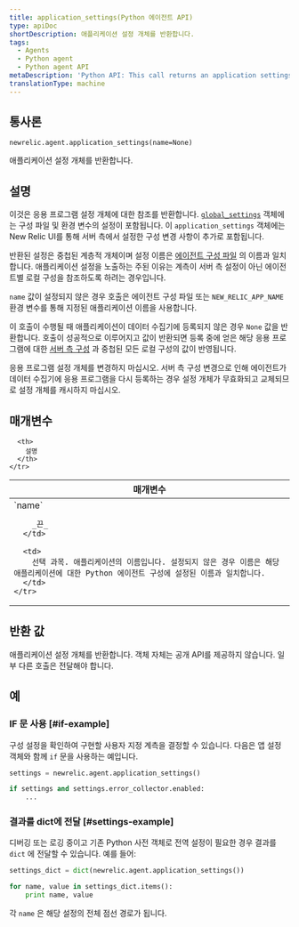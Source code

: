 ```yaml
---
title: application_settings(Python 에이전트 API)
type: apiDoc
shortDescription: 애플리케이션 설정 개체를 반환합니다.
tags:
  - Agents
  - Python agent
  - Python agent API
metaDescription: 'Python API: This call returns an application settings object.'
translationType: machine
---
```


## 통사론

```
newrelic.agent.application_settings(name=None)
```

애플리케이션 설정 개체를 반환합니다.

## 설명

이것은 응용 프로그램 설정 개체에 대한 참조를 반환합니다. [`global_settings`](/docs/agents/python-agent/python-agent-api/global_settings) 객체에는 구성 파일 및 환경 변수의 설정이 포함됩니다. 이 `application_settings` 객체에는 New Relic UI를 통해 서버 측에서 설정한 구성 변경 사항이 추가로 포함됩니다.

반환된 설정은 중첩된 계층적 개체이며 설정 이름은 [에이전트 구성 파일](/docs/agents/python-agent/installation-and-configuration/python-agent-configuration) 의 이름과 일치합니다. 애플리케이션 설정을 노출하는 주된 이유는 계측이 서버 측 설정이 아닌 에이전트별 로컬 구성을 참조하도록 하려는 경우입니다.

`name` 값이 설정되지 않은 경우 호출은 에이전트 구성 파일 또는 `NEW_RELIC_APP_NAME` 환경 변수를 통해 지정된 애플리케이션 이름을 사용합니다.

이 호출이 수행될 때 애플리케이션이 데이터 수집기에 등록되지 않은 경우 `None` 값을 반환합니다. 호출이 성공적으로 이루어지고 값이 반환되면 등록 중에 얻은 해당 응용 프로그램에 대한 [서버 측 구성](/docs/agents/manage-apm-agents/configuration/configure-agent#ssc) 과 중첩된 모든 로컬 구성의 값이 반영됩니다.

<Callout variant="important">
  응용 프로그램 설정 개체를 변경하지 마십시오. 서버 측 구성 변경으로 인해 에이전트가 데이터 수집기에 응용 프로그램을 다시 등록하는 경우 설정 개체가 무효화되고 교체되므로 설정 개체를 캐시하지 마십시오.
</Callout>

## 매개변수

<table>
  <thead>
    <tr>
      <th width="25%">
        매개변수
      </th>

      <th>
        설명
      </th>
    </tr>
  </thead>

  <tbody>
    <tr>
      <td>
        `name`

        _끈_
      </td>

      <td>
        선택 과목. 애플리케이션의 이름입니다. 설정되지 않은 경우 이름은 해당 애플리케이션에 대한 Python 에이전트 구성에 설정된 이름과 일치합니다.
      </td>
    </tr>
  </tbody>
</table>

## 반환 값

애플리케이션 설정 개체를 반환합니다. 객체 자체는 공개 API를 제공하지 않습니다. 일부 다른 호출은 전달해야 합니다.

## 예

### IF 문 사용 [#if-example]

구성 설정을 확인하여 구현할 사용자 지정 계측을 결정할 수 있습니다. 다음은 앱 설정 객체와 함께 `if` 문을 사용하는 예입니다.

```py
settings = newrelic.agent.application_settings()

if settings and settings.error_collector.enabled:
    ...
```

### 결과를 dict에 전달 [#settings-example]

디버깅 또는 로깅 중이고 기존 Python 사전 객체로 전역 설정이 필요한 경우 결과를 `dict` 에 전달할 수 있습니다. 예를 들어:

```py
settings_dict = dict(newrelic.agent.application_settings())

for name, value in settings_dict.items():
    print name, value
```

각 `name` 은 해당 설정의 전체 점선 경로가 됩니다.